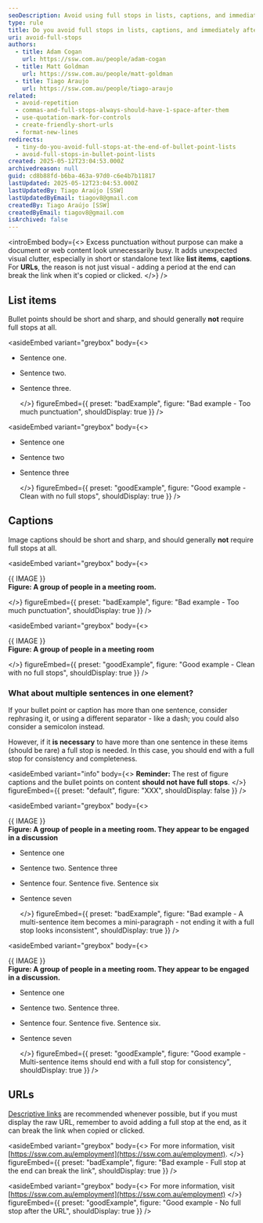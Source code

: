 ```yaml
---
seoDescription: Avoid using full stops in lists, captions, and immediately after a URL to keep your text clean and concise.
type: rule
title: Do you avoid full stops in lists, captions, and immediately after a URL?
uri: avoid-full-stops
authors:
  - title: Adam Cogan
    url: https://ssw.com.au/people/adam-cogan
  - title: Matt Goldman
    url: https://ssw.com.au/people/matt-goldman
  - title: Tiago Araujo
    url: https://ssw.com.au/people/tiago-araujo
related:
  - avoid-repetition
  - commas-and-full-stops-always-should-have-1-space-after-them
  - use-quotation-mark-for-controls
  - create-friendly-short-urls
  - format-new-lines
redirects:
  - tiny-do-you-avoid-full-stops-at-the-end-of-bullet-point-lists
  - avoid-full-stops-in-bullet-point-lists
created: 2025-05-12T23:04:53.000Z
archivedreason: null
guid: cd8b88fd-b6ba-463a-97d0-c6e4b7b11817
lastUpdated: 2025-05-12T23:04:53.000Z
lastUpdatedBy: Tiago Araújo [SSW]
lastUpdatedByEmail: tiagov8@gmail.com
createdBy: Tiago Araújo [SSW]
createdByEmail: tiagov8@gmail.com
isArchived: false
---
```


<introEmbed
  body={<>
Excess punctuation without purpose can make a document or web content look unnecessarily busy. It adds unexpected visual clutter, especially in short or standalone text like **list items**, **captions**. For **URLs**, the reason is not just visual - adding a period at the end can break the link when it's copied or clicked.
  </>}
/>
## List items

Bullet points should be short and sharp, and should generally **not** require full stops at all.

<asideEmbed
  variant="greybox"
  body={<>
    
* Sentence one.
* Sentence two.
* Sentence three.

  </>}
  figureEmbed={{
    preset: "badExample",
    figure: "Bad example - Too much punctuation",
    shouldDisplay: true
  }}
/>

<asideEmbed
  variant="greybox"
  body={<>
    
* Sentence one
* Sentence two
* Sentence three

  </>}
  figureEmbed={{
    preset: "goodExample",
    figure: "Good example - Clean with no full stops",
    shouldDisplay: true
  }}
/>

## Captions

Image captions should be short and sharp, and should generally **not** require full stops at all.

<asideEmbed
  variant="greybox"
  body={<>
    
&#123;&#123; IMAGE &#125;&#125;\
**Figure: A group of people in a meeting room.**

  </>}
  figureEmbed={{
    preset: "badExample",
    figure: "Bad example - Too much punctuation",
    shouldDisplay: true
  }}
/>

<asideEmbed
  variant="greybox"
  body={<>
    
&#123;&#123; IMAGE &#125;&#125;\
**Figure: A group of people in a meeting room**

  </>}
  figureEmbed={{
    preset: "goodExample",
    figure: "Good example - Clean with no full stops",
    shouldDisplay: true
  }}
/>

### What about multiple sentences in one element?

If your bullet point or caption has more than one sentence, consider rephrasing it, or using a different separator - like a dash; you could also consider a semicolon instead.

However, if it **is necessary** to have more than one sentence in these items (should be rare) a full stop is needed. In this case, you should end with a full stop for consistency and completeness.

<asideEmbed
  variant="info"
  body={<>
    **Reminder:** The rest of figure captions and the bullet points on content **should not have full stops**.
  </>}
  figureEmbed={{
    preset: "default",
    figure: "XXX",
    shouldDisplay: false
  }}
/>

<asideEmbed
  variant="greybox"
  body={<>
    
&#123;&#123; IMAGE &#125;&#125;\
**Figure: A group of people in a meeting room. They appear to be engaged in a discussion**

* Sentence one
* Sentence two. Sentence three
* Sentence four. Sentence five. Sentence six
* Sentence seven

  </>}
  figureEmbed={{
    preset: "badExample",
    figure: "Bad example - A multi-sentence item becomes a mini-paragraph - not ending it with a full stop looks inconsistent",
    shouldDisplay: true
  }}
/>

<asideEmbed
  variant="greybox"
  body={<>
    
&#123;&#123; IMAGE &#125;&#125;\
**Figure: A group of people in a meeting room. They appear to be engaged in a discussion.**

* Sentence one
* Sentence two. Sentence three.
* Sentence four. Sentence five. Sentence six.
* Sentence seven

  </>}
  figureEmbed={{
    preset: "goodExample",
    figure: "Good example - Multi-sentence items should end with a full stop for consistency",
    shouldDisplay: true
  }}
/>

## URLs

[Descriptive links](/descriptive-links) are recommended whenever possible, but if you must display the raw URL, remember to avoid adding a full stop at the end, as it can break the link when copied or clicked.

<asideEmbed
  variant="greybox"
  body={<>
    For more information, visit [https://ssw.com.au/employment](https://ssw.com.au/employment).
  </>}
  figureEmbed={{
    preset: "badExample",
    figure: "Bad example - Full stop at the end can break the link",
    shouldDisplay: true
  }}
/>

<asideEmbed
  variant="greybox"
  body={<>
    For more information, visit [https://ssw.com.au/employment](https://ssw.com.au/employment)
  </>}
  figureEmbed={{
    preset: "goodExample",
    figure: "Good example - No full stop after the URL",
    shouldDisplay: true
  }}
/>
